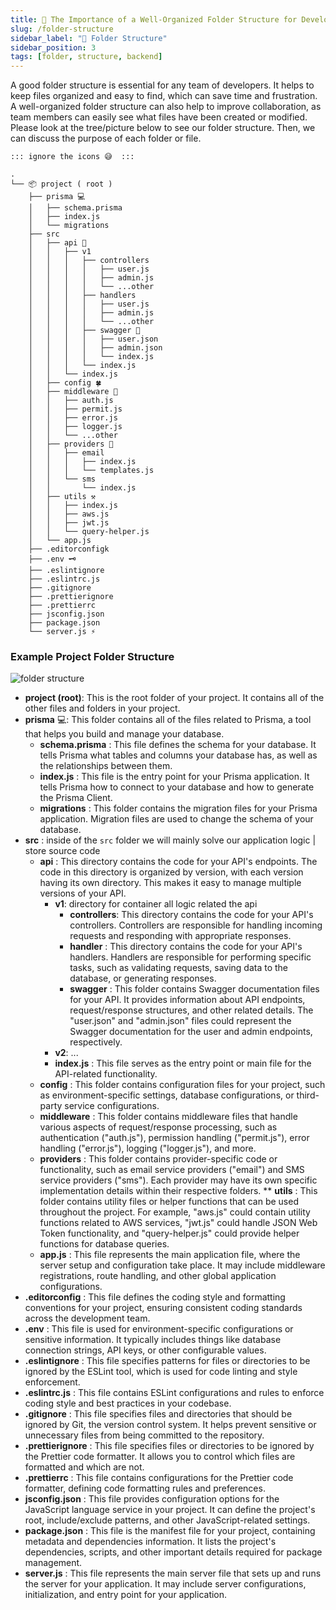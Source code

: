 ```yaml
---
title: 📂 The Importance of a Well-Organized Folder Structure for Developer Teams
slug: /folder-structure
sidebar_label: "📂 Folder Structure"
sidebar_position: 3
tags: [folder, structure, backend]
---
```



A good folder structure is essential for any team of developers. It helps to keep files organized and easy to find, which can save time and frustration. A well-organized folder structure can also help to improve collaboration, as team members can easily see what files have been created or modified.\
Please look at the tree/picture  below to see our folder structure. Then, we can discuss the purpose of each folder or file.


`:::
ignore the icons 😅 
:::`

```
.
└── 📦 project ( root )
    ├── prisma 💻
    │   ├── schema.prisma
    │   ├── index.js
    │   └── migrations
    ├── src
    │   ├── api 🧩
    │   │   ├── v1
    │   │   │   ├── controllers
    │   │   │   │   ├── user.js
    │   │   │   │   ├── admin.js
    │   │   │   │   └── ...other
    │   │   │   ├── handlers
    │   │   │   │   ├── user.js
    │   │   │   │   ├── admin.js
    │   │   │   │   └── ...other
    │   │   │   ├── swagger 📖
    │   │   │   │   ├── user.json
    │   │   │   │   ├── admin.json
    │   │   │   │   └── index.js
    │   │   │   └── index.js
    │   │   └── index.js
    │   ├── config 🍀
    │   ├── middleware 👾
    │   │   ├── auth.js
    │   │   ├── permit.js
    │   │   ├── error.js
    │   │   ├── logger.js
    │   │   └── ...other
    │   ├── providers 📩
    │   │   ├── email
    │   │   │   ├── index.js
    │   │   │   └── templates.js
    │   │   └── sms
    │   │       └── index.js
    │   ├── utils ⚒️
    │   │   ├── index.js
    │   │   ├── aws.js
    │   │   ├── jwt.js
    │   │   └── query-helper.js
    │   └── app.js
    ├── .editorconfigk
    ├── .env 🗝️
    ├── .eslintignore
    ├── .eslintrc.js
    ├── .gitignore
    ├── .prettierignore
    ├── .prettierrc
    ├── jsconfig.json
    ├── package.json
    └── server.js ⚡
```

### Example Project Folder Structure

![folder structure](./images/folder-struckture.png)

* **project (root)**: This is the root folder of your project. It contains all of the other files and folders in your project.
* **prisma** 💻: This folder contains all of the files related to Prisma, a tool that helps you build and manage your database.
    * **schema.prisma** : This file defines the schema for your database. It tells Prisma what tables and columns your database has, as well as the relationships between them.
    * **index.js** : This file is the entry point for your Prisma application. It tells Prisma how to connect to your database and how to generate the Prisma Client.
    * **migrations** : This folder contains the migration files for your Prisma application. Migration files are used to change the schema of your database.
* **src** : inside of the `src` folder we will mainly solve our application logic | store source code
    * **api** :   This directory contains the code for your API's endpoints. The code in this directory is organized by version, with each version having its own directory. This makes it easy to manage multiple versions of your API.
        * **v1**: directory for container all logic related the api
            * **controllers**: This directory contains the code for your API's controllers. Controllers are responsible for handling incoming requests and responding with appropriate responses.
            * **handler** : This directory contains the code for your API's handlers. Handlers are responsible for performing specific tasks, such as validating requests, saving data to the database, or generating responses.
            * **swagger** : This folder contains Swagger documentation files for your API. It provides information about API endpoints, request/response structures, and other related details. The "user.json" and "admin.json" files could represent the Swagger documentation for the user and admin endpoints, respectively.
        * **v2**: ...
        * **index.js** : This file serves as the entry point or main file for the API-related functionality.
    * **config** : This folder contains configuration files for your project, such as environment-specific settings, database configurations, or third-party service configurations.
    * **middleware** : This folder contains middleware files that handle various aspects of request/response processing, such as authentication ("auth.js"), permission handling ("permit.js"), error handling ("error.js"), logging ("logger.js"), and more.
    * **providers** : This folder contains provider-specific code or functionality, such as email service providers ("email") and SMS service providers ("sms"). Each provider may have its own specific implementation details within their respective folders.
    ** **utils** : This folder contains utility files or helper functions that can be used throughout the project. For example, "aws.js" could contain utility functions related to AWS services, "jwt.js" could handle JSON Web Token functionality, and "query-helper.js" could provide helper functions for database queries.
    * **app.js** : This file represents the main application file, where the server setup and configuration take place. It may include middleware registrations, route handling, and other global application configurations.
* **.editorconfig** : This file defines the coding style and formatting conventions for your project, ensuring consistent coding standards across the development team.
* **.env** :  This file is used for environment-specific configurations or sensitive information. It typically includes things like database connection strings, API keys, or other configurable values.
* **.eslintignore** : This file specifies patterns for files or directories to be ignored by the ESLint tool, which is used for code linting and style enforcement.
* **.eslintrc.js** : This file contains ESLint configurations and rules to enforce coding style and best practices in your codebase.
* **.gitignore** : This file specifies files and directories that should be ignored by Git, the version control system. It helps prevent sensitive or unnecessary files from being committed to the repository.
* **.prettierignore** : This file specifies files or directories to be ignored by the Prettier code formatter. It allows you to control which files are formatted and which are not.
* **.prettierrc** : This file contains configurations for the Prettier code formatter, defining code formatting rules and preferences.
* **jsconfig.json** : This file provides configuration options for the JavaScript language service in your project. It can define the project's root, include/exclude patterns, and other JavaScript-related settings.
* **package.json** : This file is the manifest file for your project, containing metadata and dependencies information. It lists the project's dependencies, scripts, and other important details required for package management.
* **server.js** : This file represents the main server file that sets up and runs the server for your application. It may include server configurations, initialization, and entry point for your application.





